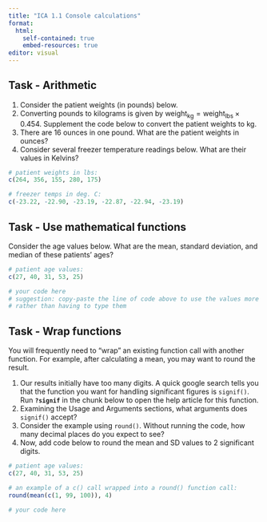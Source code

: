 ```yaml
---
title: "ICA 1.1 Console calculations"
format: 
  html: 
    self-contained: true
    embed-resources: true
editor: visual
---
```


## Task - Arithmetic

1.  Consider the patient weights (in pounds) below.
2.  Converting pounds to kilograms is given by $\mathrm{weight_{kg}} = \mathrm{weight_{lbs}} \times 0.454$. Supplement the code below to convert the patient weights to kg.
3.  There are 16 ounces in one pound. What are the patient weights in ounces?
4.  Consider several freezer temperature readings below. What are their values in Kelvins?

```r
# patient weights in lbs:
c(264, 356, 155, 280, 175)

# freezer temps in deg. C:
c(-23.22, -22.90, -23.19, -22.87, -22.94, -23.19)

```

## Task - Use mathematical functions

Consider the age values below. What are the mean, standard deviation, and median of these patients' ages?

```r
# patient age values:
c(27, 40, 31, 53, 25)

# your code here 
# suggestion: copy-paste the line of code above to use the values more than once,
# rather than having to type them


```

## Task - Wrap functions

You will frequently need to "wrap" an existing function call with another function. For example, after calculating a mean, you may want to round the result.

1.  Our results initially have too many digits. A quick google search tells you that the function you want for handling significant figures is `signif()`. Run **`?signif`** in the chunk below to open the help article for this function.
2.  Examining the Usage and Arguments sections, what arguments does `signif()` accept?
3.  Consider the example using `round()`. Without running the code, how many decimal places do you expect to see?
4.  Now, add code below to round the mean and SD values to 2 significant digits.

```r
# patient age values:
c(27, 40, 31, 53, 25)

# an example of a c() call wrapped into a round() function call:
round(mean(c(1, 99, 100)), 4)

# your code here 

```
